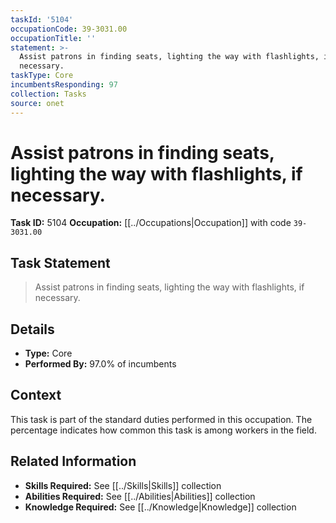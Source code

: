 ```yaml
---
taskId: '5104'
occupationCode: 39-3031.00
occupationTitle: ''
statement: >-
  Assist patrons in finding seats, lighting the way with flashlights, if
  necessary.
taskType: Core
incumbentsResponding: 97
collection: Tasks
source: onet
---
```

# Assist patrons in finding seats, lighting the way with flashlights, if necessary.

**Task ID:** 5104
**Occupation:** [[../Occupations|Occupation]] with code `39-3031.00`

## Task Statement

> Assist patrons in finding seats, lighting the way with flashlights, if necessary.

## Details

- **Type:** Core
- **Performed By:** 97.0% of incumbents

## Context

This task is part of the standard duties performed in this occupation. The percentage indicates how common this task is among workers in the field.

## Related Information

- **Skills Required:** See [[../Skills|Skills]] collection
- **Abilities Required:** See [[../Abilities|Abilities]] collection
- **Knowledge Required:** See [[../Knowledge|Knowledge]] collection
